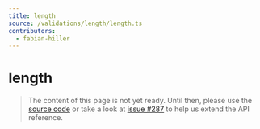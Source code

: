 ```yaml
---
title: length
source: /validations/length/length.ts
contributors:
  - fabian-hiller
---
```


# length

> The content of this page is not yet ready. Until then, please use the [source code](https://github.com/fabian-hiller/valibot/blob/main/library/src/validations/length/length.ts) or take a look at [issue #287](https://github.com/fabian-hiller/valibot/issues/287) to help us extend the API reference.
